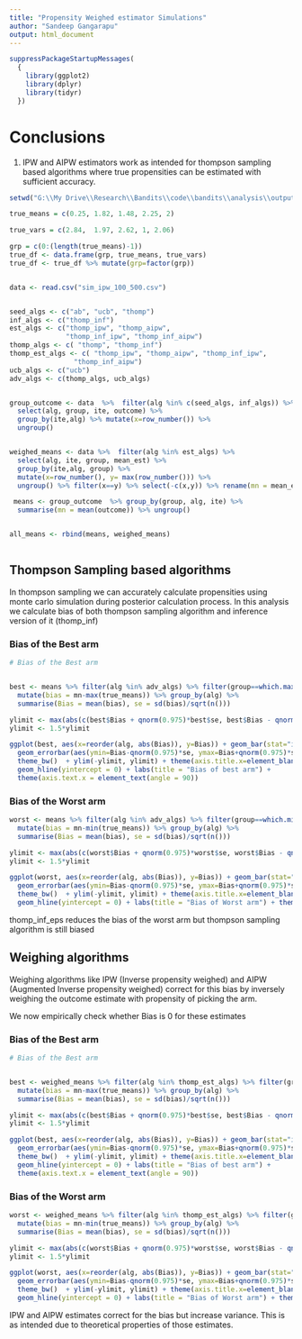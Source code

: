 ```yaml
---
title: "Propensity Weighed estimator Simulations"
author: "Sandeep Gangarapu"
output: html_document
---
```

  
  
```r
suppressPackageStartupMessages(
  {
    library(ggplot2)
    library(dplyr)
    library(tidyr)
  })
```

# Conclusions

1. IPW and AIPW estimators work as intended for thompson sampling based algorithms where true propensities can be estimated with sufficient accuracy.


```r

setwd("G:\\My Drive\\Research\\Bandits\\code\\bandits\\analysis\\output")

true_means = c(0.25, 1.82, 1.48, 2.25, 2)

true_vars = c(2.84,  1.97, 2.62, 1, 2.06)

grp = c(0:(length(true_means)-1))
true_df <- data.frame(grp, true_means, true_vars)
true_df <- true_df %>% mutate(grp=factor(grp))


data <- read.csv("sim_ipw_100_500.csv")


seed_algs <- c("ab", "ucb", "thomp")
inf_algs <- c("thomp_inf")
est_algs <- c("thomp_ipw", "thomp_aipw",
              "thomp_inf_ipw", "thomp_inf_aipw")
thomp_algs <- c( "thomp", "thomp_inf")
thomp_est_algs <- c( "thomp_ipw", "thomp_aipw", "thomp_inf_ipw",
                "thomp_inf_aipw")
ucb_algs <- c("ucb")
adv_algs <- c(thomp_algs, ucb_algs)


group_outcome <- data  %>%  filter(alg %in% c(seed_algs, inf_algs)) %>%
  select(alg, group, ite, outcome) %>%
  group_by(ite,alg) %>% mutate(x=row_number()) %>%
  ungroup()


weighed_means <- data %>%  filter(alg %in% est_algs) %>%
  select(alg, ite, group, mean_est) %>% 
  group_by(ite,alg, group) %>%
  mutate(x=row_number(), y= max(row_number())) %>%
  ungroup() %>% filter(x==y) %>% select(-c(x,y)) %>% rename(mn = mean_est)

 means <- group_outcome  %>% group_by(group, alg, ite) %>%
  summarise(mn = mean(outcome)) %>% ungroup()


all_means <- rbind(means, weighed_means)



```

## Thompson Sampling based algorithms

In thompson sampling we can accurately calculate propensities using monte carlo simulation during posterior calculation process. In this analysis we calculate bias of both thompson sampling algorithm and inference version of it (thomp_inf)


### Bias of the Best arm

```r

# Bias of the Best arm


best <- means %>% filter(alg %in% adv_algs) %>% filter(group==which.max(true_means)-1) %>% 
  mutate(bias = mn-max(true_means)) %>% group_by(alg) %>%
  summarise(Bias = mean(bias), se = sd(bias)/sqrt(n()))

ylimit <- max(abs(c(best$Bias + qnorm(0.975)*best$se, best$Bias - qnorm(0.975)*best$se)))
ylimit <- 1.5*ylimit

ggplot(best, aes(x=reorder(alg, abs(Bias)), y=Bias)) + geom_bar(stat="identity") +
  geom_errorbar(aes(ymin=Bias-qnorm(0.975)*se, ymax=Bias+qnorm(0.975)*se), width=0.2) +
  theme_bw()  + ylim(-ylimit, ylimit) + theme(axis.title.x=element_blank()) +
  geom_hline(yintercept = 0) + labs(title = "Bias of best arm") +
  theme(axis.text.x = element_text(angle = 90)) 
```



### Bias of the Worst arm

```r


worst <- means %>% filter(alg %in% adv_algs) %>% filter(group==which.min(true_means)-1) %>% 
  mutate(bias = mn-min(true_means)) %>% group_by(alg) %>%
  summarise(Bias = mean(bias), se = sd(bias)/sqrt(n()))

ylimit <- max(abs(c(worst$Bias + qnorm(0.975)*worst$se, worst$Bias - qnorm(0.975)*worst$se)))
ylimit <- 1.5*ylimit

ggplot(worst, aes(x=reorder(alg, abs(Bias)), y=Bias)) + geom_bar(stat="identity") +
  geom_errorbar(aes(ymin=Bias-qnorm(0.975)*se, ymax=Bias+qnorm(0.975)*se), width=0.2) +
  theme_bw()  + ylim(-ylimit, ylimit) + theme(axis.title.x=element_blank()) +
  geom_hline(yintercept = 0) + labs(title = "Bias of Worst arm") + theme(axis.text.x = element_text(angle = 90)) 

```



thomp_inf_eps reduces the bias of the worst arm but thompson sampling algorithm is still biased



## Weighing algorithms

Weighing algorithms like IPW (Inverse propensity weighed) and AIPW (Augmented Inverse propensity weighed) correct for this bias by inversely weighing the outcome estimate with propensity of picking the arm.

We now empirically check whether Bias is 0 for these estimates



### Bias of the Best arm

```r

# Bias of the Best arm


best <- weighed_means %>% filter(alg %in% thomp_est_algs) %>% filter(group==which.max(true_means)-1) %>% 
  mutate(bias = mn-max(true_means)) %>% group_by(alg) %>%
  summarise(Bias = mean(bias), se = sd(bias)/sqrt(n()))

ylimit <- max(abs(c(best$Bias + qnorm(0.975)*best$se, best$Bias - qnorm(0.975)*best$se)))
ylimit <- 1.5*ylimit

ggplot(best, aes(x=reorder(alg, abs(Bias)), y=Bias)) + geom_bar(stat="identity") +
  geom_errorbar(aes(ymin=Bias-qnorm(0.975)*se, ymax=Bias+qnorm(0.975)*se), width=0.2) +
  theme_bw()  + ylim(-ylimit, ylimit) + theme(axis.title.x=element_blank()) +
  geom_hline(yintercept = 0) + labs(title = "Bias of best arm") +
  theme(axis.text.x = element_text(angle = 90)) 
```



### Bias of the Worst arm

```r


worst <- weighed_means %>% filter(alg %in% thomp_est_algs) %>% filter(group==which.min(true_means)-1) %>% 
  mutate(bias = mn-min(true_means)) %>% group_by(alg) %>%
  summarise(Bias = mean(bias), se = sd(bias)/sqrt(n()))

ylimit <- max(abs(c(worst$Bias + qnorm(0.975)*worst$se, worst$Bias - qnorm(0.975)*worst$se)))
ylimit <- 1.5*ylimit

ggplot(worst, aes(x=reorder(alg, abs(Bias)), y=Bias)) + geom_bar(stat="identity") +
  geom_errorbar(aes(ymin=Bias-qnorm(0.975)*se, ymax=Bias+qnorm(0.975)*se), width=0.2) +
  theme_bw()  + ylim(-ylimit, ylimit) + theme(axis.title.x=element_blank()) +
  geom_hline(yintercept = 0) + labs(title = "Bias of Worst arm") + theme(axis.text.x = element_text(angle = 90)) 

```


IPW and AIPW estimates correct for the bias but increase variance. This is as intended due to theoretical properties of those estimates.



